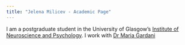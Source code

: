 ```yaml
---
title: "Jelena Milicev - Academic Page"
---
```


I am a postgraduate student in the University of Glasgow's
[Institute of Neuroscience and Psychology](http://www.gla.ac.uk/researchinstitutes/neurosciencepsychology/).
I work with [Dr Maria Gardani](http://https://www.gla.ac.uk/schools/psychology/staff/mariagardani/)


